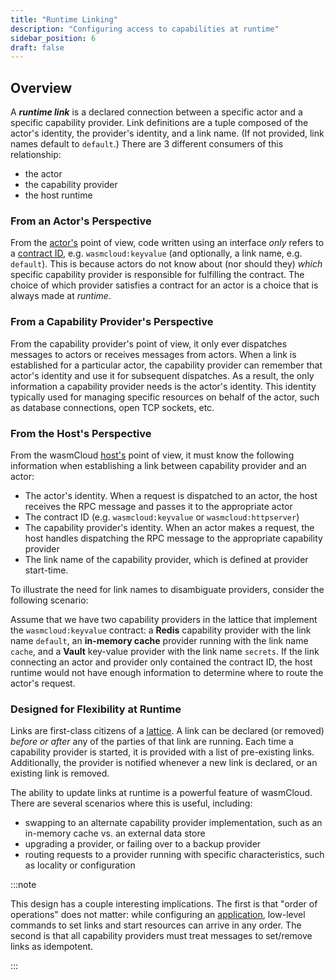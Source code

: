 ```yaml
---
title: "Runtime Linking"
description: "Configuring access to capabilities at runtime"
sidebar_position: 6
draft: false
---
```


## Overview

A **_runtime link_** is a declared connection between a specific actor and a specific capability provider. Link definitions are a tuple composed of the actor's identity, the provider's identity, and a link name. (If not provided, link names default to `default`.) There are 3 different consumers of this relationship: 

* the actor
* the capability provider
* the host runtime

### From an Actor's Perspective

From the [actor's](/docs/concepts/actors) point of view, code written using an interface _only_ refers to a [contract ID](/docs/concepts/capabilities), e.g. `wasmcloud:keyvalue` (and optionally, a link name, e.g. `default`). This is because actors do not know about (nor should they) _which_ specific capability provider is responsible for fulfilling the contract. The choice of which provider satisfies a contract for an actor is a choice that is always made at _runtime_.

### From a Capability Provider's Perspective

From the capability provider's point of view, it only ever dispatches messages to actors or receives messages from actors. When a link is established for a particular actor, the capability provider can remember that actor's identity and use it for subsequent dispatches. As a result, the only information a capability provider needs is the actor's identity. This identity typically used for managing specific resources on behalf of the actor, such as database connections, open TCP sockets, etc.

### From the Host's Perspective

From the wasmCloud [host's](/docs/concepts/hosts) point of view, it must know the following information when establishing a link between capability provider and an actor:

- The actor's identity. When a request is dispatched to an actor, the host receives the RPC message and passes it to the appropriate actor
- The contract ID (e.g. `wasmcloud:keyvalue` or `wasmcloud:httpserver`)
- The capability provider's identity. When an actor makes a request, the host handles dispatching the RPC message to the appropriate capability provider
- The link name of the capability provider, which is defined at provider start-time.

To illustrate the need for link names to disambiguate providers, consider the following scenario:

Assume that we have two capability providers in the lattice that implement the `wasmcloud:keyvalue` contract: a **Redis** capability provider with the link name `default`, an **in-memory cache** provider running with the link name `cache`, and a **Vault** key-value provider with the link name `secrets`. If the link connecting an actor and provider only contained the contract ID, the host runtime would not have enough information to determine where to route the actor's request.

### Designed for Flexibility at Runtime

Links are first-class citizens of a [lattice](/docs/concepts/lattice). A link can be declared (or removed) _before or after_ any of the parties of that link are running. Each time a capability provider is started, it is provided with a list of pre-existing links. Additionally, the provider is notified whenever a new link is declared, or an existing link is removed.

The ability to update links at runtime is a powerful feature of wasmCloud. There are several scenarios where this is useful, including:

- swapping to an alternate capability provider implementation, such as an in-memory cache vs. an external data store
- upgrading a provider, or failing over to a backup provider
- routing requests to a provider running with specific characteristics, such as locality or configuration

:::note

This design has a couple interesting implications. The first is that "order of operations" does not matter: while configuring an [application](/docs/concepts/applications), low-level commands to set links and start resources can arrive in any order. The second is that all capability providers must treat messages to set/remove links as idempotent.

:::
